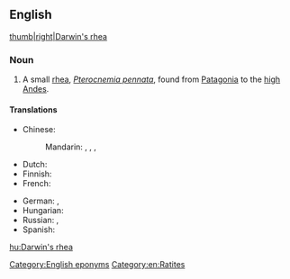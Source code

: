==English==
[[image:nandu.jpg|thumb|right|Darwin's rhea]]

===Noun===
{{wikipedia|Darwin's Rhea}}
{{en-noun|head=[[Darwin]][['s]] [[rhea]]}}

# A small [[rhea]], ''[[Pterocnemia pennata]]'', found from [[Patagonia]] to the [[high]] [[Andes]].

====Translations====
{{trans-top|Pterocnemia pennata}}
* Chinese:
*: Mandarin: {{t|cmn|美洲小鴕|sc=Hani}}, {{t|cmn|美洲小鸵|tr=Měizhōu xiǎotuó|sc=Hani}}, {{t|cmn|達爾文鶆䴈|sc=Hani}}, {{t|cmn|达尔文鶆䴈|tr=Dá'ěrwén lái'ǎo|sc=Hani}}
* Dutch: {{t|nl|Darwin-nandoe|m}}
* Finnish: {{t+|fi|patagoniannandu}}
* French: {{t|fr|nandou de Darwin|m}}
{{trans-mid}}
* German: {{t|de|Darwin-Nandu}}, {{t|de|Darwin-Strauß}}
* Hungarian: {{t+|hu|Darwin-nandu}}
* Russian: {{t|ru|да́рвинов на́нду|m|sc=Cyrl}}, {{t|ru|ма́лый на́нду|m|sc=Cyrl}}
* Spanish: {{t|es|Ñandú Petizo|m}}
{{trans-bottom}}

[[Category:English eponyms]]
[[Category:en:Ratites]]

[[hu:Darwin's rhea]]